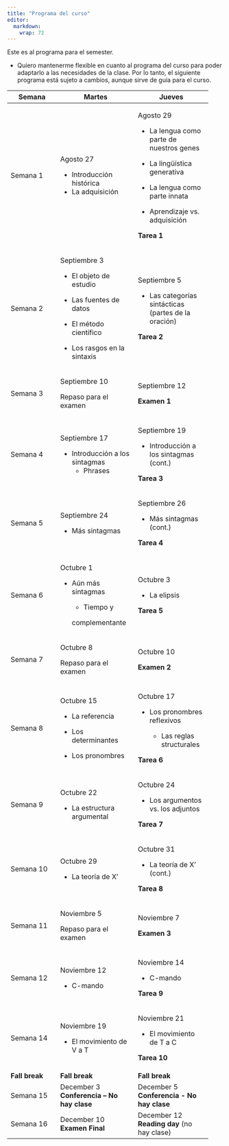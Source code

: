 ```yaml
---
title: "Programa del curso"
editor: 
  markdown: 
    wrap: 72
---
```


Este es al programa para el semester.

-   Quiero mantenerme flexible en cuanto al programa del curso para
    poder adaptarlo a las necesidades de la clase. Por lo tanto, el
    siguiente programa está sujeto a cambios, aunque sirve de guía para
    el curso.

+----------------+------------------------+------------------------+
| **Semana**     | **Martes**             | **Jueves**             |
+================+========================+========================+
| Semana 1       | Agosto 27              | Agosto 29              |
|                |                        |                        |
|                | -   Introducción       | -   La lengua como     |
|                |     histórica          |     parte de nuestros  |
|                | -   La adquisición     |     genes              |
|                |                        |                        |
|                |                        | -   La lingüística     |
|                |                        |     generativa         |
|                |                        |                        |
|                |                        | -   La lengua como     |
|                |                        |     parte innata       |
|                |                        |                        |
|                |                        | -   Aprendizaje vs.    |
|                |                        |     adquisición        |
|                |                        |                        |
|                |                        | **Tarea 1**            |
+----------------+------------------------+------------------------+
| Semana 2       | Septiembre 3           | Septiembre 5           |
|                |                        |                        |
|                | -   El objeto de       | -   Las categorías     |
|                |     estudio            |     sintácticas        |
|                |                        |     (partes de la      |
|                | -   Las fuentes de     |     oración)           |
|                |     datos              |                        |
|                |                        | **Tarea 2**            |
|                | -   El método          |                        |
|                |     científico         |                        |
|                |                        |                        |
|                | -   Los rasgos en la   |                        |
|                |     sintaxis           |                        |
+----------------+------------------------+------------------------+
| Semana 3       | Septiembre 10          | Septiembre 12          |
|                |                        |                        |
|                | Repaso para el examen  | **Examen 1**           |
+----------------+------------------------+------------------------+
| Semana 4       | Septiembre 17          | Septiembre 19          |
|                |                        |                        |
|                | -   Introducción a los | -   Introducción a los |
|                |     sintagmas          |     sintagmas (cont.)  |
|                |     -   Phrases        |                        |
|                |                        | **Tarea 3**            |
+----------------+------------------------+------------------------+
| Semana 5       | Septiembre 24          | Septiembre 26          |
|                |                        |                        |
|                | -   Más sintagmas      | -   Más sintagmas      |
|                |                        |     (cont.)            |
|                |                        |                        |
|                |                        | **Tarea 4**            |
+----------------+------------------------+------------------------+
| Semana 6       | Octubre 1              | Octubre 3              |
|                |                        |                        |
|                | -   Aún más sintagmas  | -   La elipsis         |
|                |                        |                        |
|                |     -   Tiempo y       | **Tarea 5**            |
|                |                        |                        |
|                |     complementante     |                        |
+----------------+------------------------+------------------------+
| Semana 7       | Octubre 8              | Octubre 10             |
|                |                        |                        |
|                | Repaso para el examen  | **Examen 2**           |
+----------------+------------------------+------------------------+
| Semana 8       | Octubre 15             | Octubre 17             |
|                |                        |                        |
|                | -   La referencia      | -   Los pronombres     |
|                |                        |     reflexivos         |
|                | -   Los determinantes  |                        |
|                |                        |     -   Las reglas     |
|                | -   Los pronombres     |         structurales   |
|                |                        |                        |
|                |                        | **Tarea 6**            |
+----------------+------------------------+------------------------+
| Semana 9       | Octubre 22             | Octubre 24             |
|                |                        |                        |
|                | -   La estructura      | -   Los argumentos vs. |
|                |     argumental\        |     los adjuntos       |
|                |                        |                        |
|                |                        | **Tarea 7**            |
+----------------+------------------------+------------------------+
| Semana 10      | Octubre 29             | Octubre 31             |
|                |                        |                        |
|                | -   La teoría de X'\   | -   La teoría de X'    |
|                |                        |     (cont.)            |
|                |                        |                        |
|                |                        | **Tarea 8**            |
+----------------+------------------------+------------------------+
| Semana 11      | Noviembre 5            | Noviembre 7            |
|                |                        |                        |
|                | Repaso para el examen  | **Examen 3**\          |
+----------------+------------------------+------------------------+
| Semana 12      | Noviembre 12           | Noviembre 14           |
|                |                        |                        |
|                | -   C-mando\           | -   C-mando            |
|                |                        |                        |
|                |                        | **Tarea 9**            |
+----------------+------------------------+------------------------+
| Semana 14      | Noviembre 19           | Noviembre 21           |
|                |                        |                        |
|                | -   El movimiento de V | -   El movimiento de T |
|                |     a T                |     a C                |
|                |                        |                        |
|                |                        | **Tarea 10**           |
+----------------+------------------------+------------------------+
| **Fall break** | **Fall break**         | **Fall break**         |
+----------------+------------------------+------------------------+
| Semana 15      | December 3\            | December 5\            |
|                | **Conferencia – No hay | **Conferencia - No hay |
|                | clase**                | clase**                |
+----------------+------------------------+------------------------+
| Semana 16      | December 10\           | December 12\           |
|                | **Examen Final**       | **Reading day** (no    |
|                |                        | hay clase)             |
+----------------+------------------------+------------------------+
